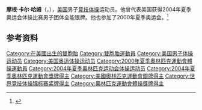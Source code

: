 {{NoteTA|G1=Sports}}
'''摩根·卡尔·哈姆'''（{{lang-en|Morgan Carl Hamm}}，{{bd|1982年|9月24日||}}），[[美国|美国]]男子[[竞技体操|竞技体操]]运动员。他曾代表美国获得2004年夏季奥运会体操比赛男子团体全能银牌。他也参加了2000年夏季奥运会。<ref>{{Cite web|title=Morgan HAMM|url=https://www.olympic.org/morgan-hamm|accessdate=2021-03-28|work=International Olympic Committee|archive-date=2016-10-06|archive-url=https://web.archive.org/web/20161006083018/https://www.olympic.org/morgan-hamm|dead-url=no}}</ref>

== 参考资料 ==
{{reflist}}

{{Authority control}}
{{DEFAULTSORT:Hamm, Morgan}}
[[Category:在美國出生的雙胞胎|Category:在美國出生的雙胞胎]]
[[Category:雙胞胎運動員|Category:雙胞胎運動員]]
[[Category:美国男子体操运动员|Category:美国男子体操运动员]]
[[Category:美国奥运体操运动员|Category:美国奥运体操运动员]]
[[Category:2000年夏季奧林匹克運動會體操運動員|Category:2000年夏季奧林匹克運動會體操運動員]]
[[Category:2004年夏季奥林匹克运动会体操运动员|Category:2004年夏季奥林匹克运动会体操运动员]]
[[Category:2004年夏季奧林匹克運動會獎牌得主|Category:2004年夏季奧林匹克運動會獎牌得主]]
[[Category:美國奧林匹克運動會銀牌得主|Category:美國奧林匹克運動會銀牌得主]]
[[Category:世界竞技体操锦标赛奖牌得主|Category:世界竞技体操锦标赛奖牌得主]]
[[Category:奧林匹克運動會體操獎牌得主|Category:奧林匹克運動會體操獎牌得主]]